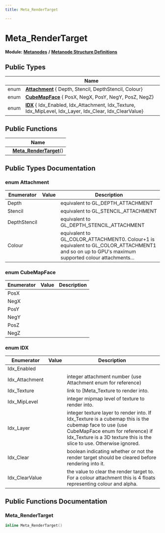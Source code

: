 ```yaml
---
title: Meta_RenderTarget

---
```


# Meta_RenderTarget

**Module:** **[Metanodes](../Modules/group__api__metanodes.mdx)** **/** **[Metanode Structure Definitions](../Modules/group__api__metadefs.mdx)**





## Public Types

|                | Name           |
| -------------- | -------------- |
| enum| **[Attachment](../Classes/struct_meta___render_target.mdx#enum-attachment)** { Depth, Stencil, DepthStencil, Colour} |
| enum| **[CubeMapFace](../Classes/struct_meta___render_target.mdx#enum-cubemapface)** { PosX, NegX, PosY, NegY, PosZ, NegZ} |
| enum| **[IDX](../Classes/struct_meta___render_target.mdx#enum-idx)** { Idx_Enabled, Idx_Attachment, Idx_Texture, Idx_MipLevel, Idx_Layer, Idx_Clear, Idx_ClearValue} |

## Public Functions

|                | Name           |
| -------------- | -------------- |
| | **[Meta_RenderTarget](../Classes/struct_meta___render_target.mdx#meta-rendertarget)**() |

## Public Types Documentation

### enum Attachment

| Enumerator | Value | Description |
| ---------- | ----- | ----------- |
| Depth | | equivalent to GL_DEPTH_ATTACHMENT   |
| Stencil | | equivalent to GL_STENCIL_ATTACHMENT   |
| DepthStencil | | equivalent to GL_DEPTH_STENCIL_ATTACHMENT   |
| Colour | | equivalent to GL_COLOR_ATTACHMENT0. Colour+1 is equivalent to GL_COLOR_ATTACHMENT1 and so on up to GPU's maximum supported colour attachments...   |




### enum CubeMapFace

| Enumerator | Value | Description |
| ---------- | ----- | ----------- |
| PosX | |   |
| NegX | |   |
| PosY | |   |
| NegY | |   |
| PosZ | |   |
| NegZ | |   |




### enum IDX

| Enumerator | Value | Description |
| ---------- | ----- | ----------- |
| Idx_Enabled | |   |
| Idx_Attachment | | integer attachment number (use Attachment enum for reference)   |
| Idx_Texture | | link to [Meta_Texture to render into.   |
| Idx_MipLevel | | integer mipmap level of texture to render into.   |
| Idx_Layer | | integer texture layer to render into. If Idx_Texture is a cubemap this is the cubemap face to use (use CubeMapFace enum for reference) if Idx_Texture is a 3D texture this is the slice to use. Otherwise ignored.   |
| Idx_Clear | | boolean indicating whether or not the render target should be cleared before rendering into it.   |
| Idx_ClearValue | | the value to clear the render target to. For a colour attachment this is 4 floats representing colour and alpha.   |




## Public Functions Documentation

### Meta_RenderTarget

```cpp
inline Meta_RenderTarget()
```


